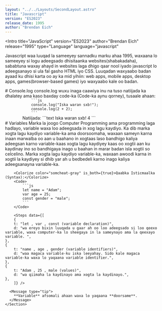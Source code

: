 ```yaml
---
layout: "../../Layouts/SecondLayout.astro"
title: "Javascript"
version: "ES2023"
release_date: 1995
author: "Brendan Eich"
---
```



<Intro
  title="JavaScript"
  version="ES2023"
  author="Brendan Eich"
  release="1995"
  type="Language"
  language="javascript"
>
  <Colorize color="somcheat-blue" is_both={true}>Javascript</Colorize> waa luuqad la sameeyey sannadku marku ahaa <Colorize color="somcheat-blue" is_both={true}>1995</Colorize>, waxaana lo sameeyey si logu adeegsado dhisitaanka <Colorize color="somcheat-blue" is_both={true}>websites(shabakadaha)</Colorize>, sababtuna waxay ahayd in websites laga dhigo  qaar nool iyado javascript lo adeegsanayo si ula fal gasho  <Colorize color="somcheat-blue" is_both={true}>HTML</Colorize> iyo  <Colorize color="somcheat-blue" is_both={true}>CSS</Colorize>. Luuqadan waxyaabo badan ayaad ku dhisi karta oo ay ka mid yihiin: <Colorize color="somcheat-blue" is_both={true}>web apps, mobile apps, desktop apps, games(browser-based games) iyo waxyaabo kale oo badan</Colorize>.
</Intro>

<Structure>
    <Section>
        # Console.log
        <Colorize color="somcheat-blue" is_both={true}>console.log</Colorize> wuxu inaga caawiya inu na tuso natiijada ka dhalatey ama kaso baxday code-ka (Code-ka aynu qorney), tusaale ahaan:
        <Code>
            ```js
            console.log("Iska waran sxb!");
            console.log(2 + 2);
            ```
        </Code>
        <Colorize color="somcheat-gray" is_both={true}>Natiijada:</Colorize>
        <Terminal>
            ```text
            Iska waran sxb!
            4
            ```
        </Terminal>
    </Section>
    <Section>
        # Variables
        Marka la joogo <Colorize color="somcheat-blue" is_both={true}>Computer Programming</Colorize> ama <Colorize color="somcheat-blue" is_both={true}>programming</Colorize> laga hadlayo, <Colorize color="somcheat-blue" is_both={true}>variable</Colorize> waxa loo adeegsada in xog lagu kaydiyo.
        Ka dib marka xogta lagu kaydiyo <Colorize color="somcheat-blue" is_both={true}>variable-ka</Colorize> ama doorsoomaha, waxaan sameyn karna inaan marwalba oo aan u baahano in xogtaas laso bandhigo kaliya adeegsan karno <Colorize color="somcheat-blue" is_both={true}>variable-kaas</Colorize> xogta lagu kaydiyey kaas oo xogtii aan ku kaydinay ino so bandhigaya inago u baahan in marar badan isla xogtii so celcelino.
        Marka xogta lagu kaydiyo <Colorize color="somcheat-blue" is_both={true}>variable-ka</Colorize>, waxaan awoodi karna in xogtii la kaydiyey si dhib yar ah u bedbedeli karno inago kaliya adeegsanayna <Colorize color="somcheat-blue" is_both={true}>variable-ka</Colorize>.

        <Colorize color="somcheat-gray" is_both={true}>Qaabka Isticmaalka (Syntax):</Colorize>
        <Code>
            ```js
            let name = "Adam";
            var age = 25;
            const gender = "male";
            ```
        </Code>
        
        <Steps data={[
        {
        t: "let , var , const (variable declaration)",
        d: "wa ereyo bixin luuqada u gaar ah oo loo adeegsado si loo qeexo variable, waxa computer-ka lo sheegaya in la sameynayo ama la qeexayo variable. ",
    },
    {
        t: "name , age , gender (variable identifiers)",
        d: "waa magaca variable-ku iska leeyahay. Sido kale magaca variable-ka waxa lo yaqaana variable identifier.",
    },
    {
        t: "Adam , 25 , male (values)",
        d: "wa qiimaha la kaydinayo ama xogta la kaydinayo.",
    },
        ]} />
        
      <Message type="tip">
        **Variable** afsomali ahaan waxa lo yaqaana **doorsame**.
      </Message>
    </Section>

</Structure>
